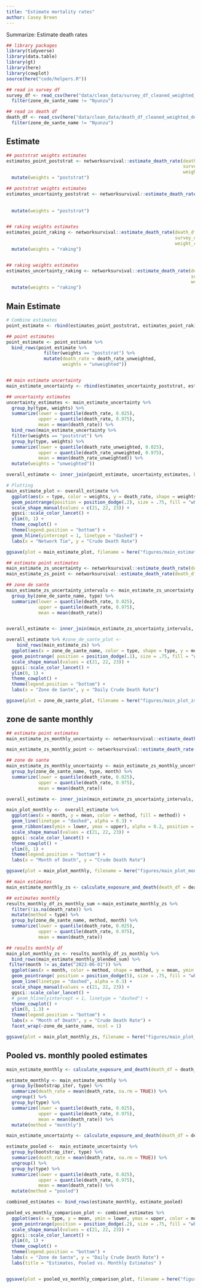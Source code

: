```yaml
---
title: "Estimate mortality rates"
author: Casey Breen
---
```


Summarize: Estimate death rates 

```r
## library packages 
library(tidyverse)
library(data.table)
library(gt)
library(here)
library(cowplot)
source(here("code/helpers.R"))

## read in survey df
survey_df <- read_csv(here("data/clean_data/survey_df_cleaned_weighted_dec3_2023.csv")) %>% 
  filter(zone_de_sante_name != "Nyunzu")

## read in death df 
death_df <- read_csv(here("data/clean_data/death_df_cleaned_weighted_dec3_2023.csv")) %>% 
  filter(zone_de_sante_name != "Nyunzu")
```


## Estimate 

```r
## poststrat weights estimates 
estimates_point_poststrat <- networksurvival::estimate_death_rate(death_df = death_df,
                                                                  survey_df = survey_df,
                                                                  weight_col = "weight_poststrat") %>% 
  mutate(weights = "poststrat")

## poststrat weights estimates 
estimates_uncertainty_poststrat <- networksurvival::estimate_death_rate(death_df = death_df,
                                                                        survey_df = survey_df,
                                                                        weight_col = "weight_poststrat", bootstrap = 1000) %>% 
  mutate(weights = "poststrat")


## raking weights estimates 
estimates_point_raking <- networksurvival::estimate_death_rate(death_df = death_df,
                                                               survey_df = survey_df,
                                                               weight_col = "weight_raking") %>% 
  mutate(weights = "raking")


## raking weights estimates 
estimates_uncertainty_raking <- networksurvival::estimate_death_rate(death_df = death_df,
                                                                     survey_df = survey_df,
                                                                     weight_col = "weight_raking", bootstrap = 1000) %>% 
  mutate(weights = "raking")
```



## Main Estimate 

```r
# Combine estimates
point_estimate <- rbind(estimates_point_poststrat, estimates_point_raking) 

## point estimates 
point_estimate <- point_estimate %>% 
  bind_rows(point_estimate %>% 
              filter(weights == "poststrat") %>% 
              mutate(death_rate = death_rate_unweighted,
                     weights = "unweighted"))


## main estimate uncertainty 
main_estimate_uncertainty <- rbind(estimates_uncertainty_poststrat, estimates_uncertainty_raking)

## uncertainty estimates 
uncertainty_estimates <- main_estimate_uncertainty %>% 
  group_by(type, weights) %>% 
  summarize(lower = quantile(death_rate, 0.025),
            upper = quantile(death_rate, 0.975),
            mean = mean(death_rate)) %>% 
  bind_rows(main_estimate_uncertainty %>% 
  filter(weights == "poststrat") %>% 
  group_by(type, weights) %>% 
  summarize(lower = quantile(death_rate_unweighted, 0.025),
            upper = quantile(death_rate_unweighted, 0.975),
            mean = mean(death_rate_unweighted)) %>% 
  mutate(weights = "unweighted"))

overall_estimate <- inner_join(point_estimate, uncertainty_estimates, by = c("weights", "type"))

# Plotting
main_estimate_plot <- overall_estimate %>% 
  ggplot(aes(x = type, color = weights, y = death_rate, shape = weights, ymin = lower, ymax = upper)) + 
  geom_pointrange(position = position_dodge(.2), size = .75, fill = "white") +
  scale_shape_manual(values = c(21, 22, 23)) +
  ggsci::scale_color_lancet() + 
  ylim(0, 1) + 
  theme_cowplot() + 
  theme(legend.position = "bottom") + 
  geom_hline(yintercept = 1, linetype = "dashed") + 
  labs(x = "Network Tie", y = "Crude Death Rate")

ggsave(plot = main_estimate_plot, filename = here("figures/main_estimate_plot.png"), width = 6, height = 4)
```


```r
## estimate point estimates 
main_estimate_zs_uncertainty <- networksurvival::estimate_death_rate(death_df = death_df, survey_df = survey_df, weight_col = "weight_poststrat", subpopulation = "zone_de_sante_name", bootstrap = 100)
main_estimate_zs_point <- networksurvival::estimate_death_rate(death_df = death_df, survey_df = survey_df, weight_col = "weight_poststrat", subpopulation = "zone_de_sante_name", bootstrap = NA)

## zone de sante 
main_estimate_zs_uncertainty_intervals <- main_estimate_zs_uncertainty %>% 
  group_by(zone_de_sante_name, type) %>% 
  summarize(lower = quantile(death_rate, 0.025),
            upper = quantile(death_rate, 0.975),
            mean = mean(death_rate))


overall_estimate <- inner_join(main_estimate_zs_uncertainty_intervals, main_estimate_zs_point, by = c("type", "zone_de_sante_name"))

overall_estimate %>% #zone_de_sante_plot <- 
    bind_rows(main_estimate_zs) %>% 
  ggplot(aes(x = zone_de_sante_name, color = type, shape = type, y = mean, ymin = lower, ymax = upper)) + 
  geom_pointrange( position = position_dodge(.1), size = .75, fill = "white") +
  scale_shape_manual(values = c(21, 22, 23)) +
  ggsci::scale_color_lancet() + 
  ylim(0, 1) + 
  theme_cowplot() + 
  theme(legend.position = "bottom") + 
  labs(x = "Zone de Sante", y = "Daily Crude Death Rate")

ggsave(plot = zone_de_sante_plot, filename = here("figures/main_plot_zs.png"), width = 6, height = 4)
```

## zone de sante monthly

```r
## estimate point estimates 
main_estimate_zs_monthly_uncertainty <- networksurvival::estimate_death_rate(death_df = death_df, survey_df = survey_df, weight_col = "weight_poststrat", subpopulation = "zone_de_sante_name", bootstrap = 50, monthly = T)

main_estimate_zs_monthly_point <- networksurvival::estimate_death_rate(death_df = death_df, survey_df = survey_df, weight_col = "weight_poststrat", subpopulation = "zone_de_sante_name", bootstrap = NA, monthly = T)

## zone de sante 
main_estimate_zs_monthly_uncertainty <- main_estimate_zs_monthly_uncertainty %>% 
  group_by(zone_de_sante_name, type, month) %>% 
  summarize(lower = quantile(death_rate, 0.025),
            upper = quantile(death_rate, 0.975),
            mean = mean(death_rate))

overall_estimate <- inner_join(main_estimate_zs_uncertainty_intervals, main_estimate_zs_point, by = c("type", "zone_de_sante_name"))

main_plot_monthly <-  overall_estimate %>% 
  ggplot(aes(x = month, y = mean, color = method, fill = method)) + 
  geom_line(linetype = "dashed", alpha = 0.3) +
  geom_ribbon(aes(ymin = lower, ymax = upper), alpha = 0.2, position = position_dodge(5)) +
  scale_shape_manual(values = c(21, 22, 23)) +
  ggsci::scale_color_lancet() +
  theme_cowplot() + 
  ylim(0, 1) +
  theme(legend.position = "bottom") +
  labs(x = "Month of Death", y = "Crude Death Rate")

ggsave(plot = main_plot_monthly, filename = here("figures/main_plot_monthly.png"), width = 6, height = 4)
```


```r
## main estimates 
main_estimate_monthly_zs <- calculate_exposure_and_death(death_df = death_df, survey_df = survey_df, bootstrap = 1000, monthly = T, subpopulation = "zone_de_sante_name")

## estimates monthly 
results_monthly_df_zs_monthly_sum <-main_estimate_monthly_zs %>% 
  filter(!is.na(death_rate)) %>% 
  mutate(method = type) %>% 
  group_by(zone_de_sante_name, method, month) %>% 
  summarize(lower = quantile(death_rate, 0.025),
            upper = quantile(death_rate, 0.975),
            mean = mean(death_rate))

## results monthly df 
main_plot_monthly_zs <- results_monthly_df_zs_monthly %>% 
  bind_rows(main_estimate_monthly_blended_sum) %>% 
 filter(month != as_date("2023-06-01")) %>% 
  ggplot(aes(x = month, color = method, shape = method, y = mean, ymin = lower, ymax = upper)) + 
  geom_pointrange( position = position_dodge(5), size = .75, fill = "white") +
  geom_line(linetype = "dashed", alpha = 0.3) + 
  scale_shape_manual(values = c(21, 22, 23)) +
  ggsci::scale_color_lancet() + 
  # geom_hline(yintercept = 1, linetype = "dashed") + 
  theme_cowplot() + 
  ylim(0, 1.3) + 
  theme(legend.position = "bottom") + 
  labs(x = "Month of Death", y = "Crude Death Rate") + 
  facet_wrap(~zone_de_sante_name, ncol = 1)

ggsave(plot = main_plot_monthly_zs, filename = here("figures/main_plot_zs_monthly.png"), width = 6, height = 8)
```

## Pooled vs. monthly pooled estimates 

```r
main_estimate_monthly <- calculate_exposure_and_death(death_df = death_df, survey_df = survey_df, bootstrap = 1000, monthly = T)

estimate_monthly <- main_estimate_monthly %>% 
  group_by(bootstrap_iter, type) %>% 
  summarize(death_rate = mean(death_rate, na.rm = TRUE)) %>%
  ungroup() %>% 
  group_by(type) %>% 
  summarize(lower = quantile(death_rate, 0.025),
            upper = quantile(death_rate, 0.975),
            mean = mean(death_rate)) %>% 
  mutate(method = "monthly")

main_estimate_uncertainty <- calculate_exposure_and_death(death_df = death_df, survey_df = survey_df, bootstrap = 1000, month = F)

estimate_pooled <-  main_estimate_uncertainty %>% 
  group_by(bootstrap_iter, type) %>% 
  summarize(death_rate = mean(death_rate, na.rm = TRUE)) %>%
  ungroup() %>% 
  group_by(type) %>% 
  summarize(lower = quantile(death_rate, 0.025),
            upper = quantile(death_rate, 0.975),
            mean = mean(death_rate)) %>% 
  mutate(method = "pooled") 

combined_estimates <- bind_rows(estimate_monthly, estimate_pooled)

pooled_vs_monthly_comparison_plot <- combined_estimates %>% 
  ggplot(aes(x = type, y = mean, ymin = lower, ymax = upper, color = method, shape = method)) + 
  geom_pointrange(position = position_dodge(.2), size = .75, fill = "white") +
  scale_shape_manual(values = c(21, 22, 23)) +
  ggsci::scale_color_lancet() + 
  ylim(0, 1) + 
  theme_cowplot() + 
  theme(legend.position = "bottom") + 
  labs(x = "Zone de Sante", y = "Daily Crude Death Rate") + 
  labs(title = "Estimates, Pooled vs. Monthly Estimates" )


ggsave(plot = pooled_vs_monthly_comparison_plot, filename = here("figures/main_plot_pooled_vs_monthly_comparison_plot.png"), width = 6, height = 4)

```


